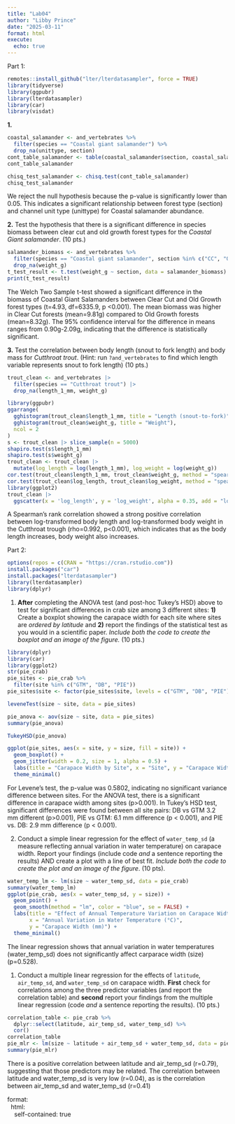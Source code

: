```yaml
---
title: "Lab04"
author: "Libby Prince"
date: "2025-03-11"
format: html
execute:
  echo: true
---
```


Part 1:

```r
remotes::install_github("lter/lterdatasampler", force = TRUE)
library(tidyverse)
library(ggpubr)
library(lterdatasampler)
library(car)
library(visdat)
```

**1.**

```r
coastal_salamander <- and_vertebrates %>%
  filter(species == "Coastal giant salamander") %>%
  drop_na(unittype, section)
cont_table_salamander <- table(coastal_salamander$section, coastal_salamander$unittype)
cont_table_salamander

chisq_test_salamander <- chisq.test(cont_table_salamander)
chisq_test_salamander

```

We reject the null hypothesis because the p-value is significantly lower than 0.05. This indicates a significant relationship between forest type (section) and channel unit type (unittype) for Coastal salamander abundance.

**2.** Test the hypothesis that there is a significant difference in species biomass between clear cut and old growth forest types for the *Coastal Giant salamander*. (10 pts.)

```r
salamander_biomass <- and_vertebrates %>%
  filter(species == "Coastal giant salamander", section %in% c("CC", "OG")) %>%
  drop_na(weight_g)
t_test_result <- t.test(weight_g ~ section, data = salamander_biomass)
print(t_test_result)
```

The Welch Two Sample t-test showed a significant difference in the biomass of Coastal Giant Salamanders between Clear Cut and Old Growth forest types (t=4.93, df=6335.9, p \<0.001). The mean biomass was higher in Clear Cut forests (mean=9.81g) compared to Old Growth forests (mean=8.32g). The 95% confidence interval for the difference in means ranges from 0.90g-2.09g, indicating that the difference is statistically significant.

**3.** Test the correlation between body length (snout to fork length) and body mass for *Cutthroat trout*. (Hint: run `?and_vertebrates` to find which length variable represents snout to fork length) (10 pts.)

```r
trout_clean <- and_vertebrates |>
  filter(species == "Cutthroat trout") |>
  drop_na(length_1_mm, weight_g)

library(ggpubr)
ggarrange(
  gghistogram(trout_clean$length_1_mm, title = "Length (snout-to-fork)"),
  gghistogram(trout_clean$weight_g, title = "Weight"),
  ncol = 2
)
s <- trout_clean |> slice_sample(n = 5000)
shapiro.test(s$length_1_mm)
shapiro.test(s$weight_g)
trout_clean <- trout_clean |> 
  mutate(log_length = log(length_1_mm), log_weight = log(weight_g))
cor.test(trout_clean$length_1_mm, trout_clean$weight_g, method = "spearman")
cor.test(trout_clean$log_length, trout_clean$log_weight, method = "spearman")
library(ggplot2)
trout_clean |>
  ggscatter(x = 'log_length', y = 'log_weight', alpha = 0.35, add = "loess")
```

A Spearman's rank correlation showed a strong positive correlation between log-transformed body length and log-transformed body weight in the Cutthroat trough (rho=0.992, p\<0.001), which indicates that as the body length increases, body weight also increases.

Part 2:

```r
options(repos = c(CRAN = "https://cran.rstudio.com"))
install.packages("car")
install.packages("lterdatasampler")
library(lterdatasampler)
library(dplyr)
```

1.  **After** completing the ANOVA test (and post-hoc Tukey’s HSD) above to test for significant differences in crab size among 3 different sites: **1)** Create a boxplot showing the carapace width for each site where sites are *ordered by latitude* and **2)** report the findings of the statistical test as you would in a scientific paper. *Include both the code to create the boxplot and an image of the figure.* (10 pts.)

```r
library(dplyr)
library(car)
library(ggplot2)
str(pie_crab)
pie_sites <- pie_crab %>%
  filter(site %in% c("GTM", "DB", "PIE"))
pie_sites$site <- factor(pie_sites$site, levels = c("GTM", "DB", "PIE"))

leveneTest(size ~ site, data = pie_sites)

pie_anova <- aov(size ~ site, data = pie_sites)
summary(pie_anova)

TukeyHSD(pie_anova)

ggplot(pie_sites, aes(x = site, y = size, fill = site)) +
  geom_boxplot() +
  geom_jitter(width = 0.2, size = 1, alpha = 0.5) +
  labs(title = "Carapace Width by Site", x = "Site", y = "Carapace Width (mm)") +
  theme_minimal()
```

For Levene's test, the p-value was 0.5802, indicating no significant variance difference between sites. For the ANOVA test, there is a significant difference in carapace width among sites (p\>0.001). In Tukey's HSD test, significant differences were found between all site pairs: DB vs GTM 3.2 mm different (p\>0.001), PIE vs GTM: 6.1 mm difference (p \< 0.001), and PIE vs. DB: 2.9 mm difference (p \< 0.001).

2.  Conduct a simple linear regression for the effect of `water_temp_sd` (a measure reflecting annual variation in water temperature) on carapace width. Report your findings (include code *and* a sentence reporting the results) AND create a plot with a line of best fit. *Include both the code to create the plot and an image of the figure*. (10 pts).

```r
water_temp_lm <- lm(size ~ water_temp_sd, data = pie_crab)
summary(water_temp_lm)
ggplot(pie_crab, aes(x = water_temp_sd, y = size)) +
  geom_point() +
  geom_smooth(method = "lm", color = "blue", se = FALSE) +
  labs(title = "Effect of Annual Temperature Variation on Carapace Width", 
       x = "Annual Variation in Water Temperature (°C)", 
       y = "Carapace Width (mm)") +
  theme_minimal()
```

The linear regression shows that annual variation in water temperatures (water_temp_sd) does not significantly affect carparace width (size) (p=0.528).

1.  Conduct a multiple linear regression for the effects of `latitude`, `air_temp_sd`, and `water_temp_sd` on carapace width. **First** check for correlations among the three predictor variables (and report the correlation table) and **second** report your findings from the multiple linear regression (code *and* a sentence reporting the results). (10 pts.)

```r
correlation_table <- pie_crab %>%
  dplyr::select(latitude, air_temp_sd, water_temp_sd) %>%
  cor()
correlation_table
pie_mlr <- lm(size ~ latitude + air_temp_sd + water_temp_sd, data = pie_crab)
summary(pie_mlr)

```

There is a positive correlation between latitude and air_temp_sd (r=0.79), suggesting that those predictors may be related. The correlation between latitude and water_temp_sd is very low (r=0.04), as is the correlation between air_temp_sd and water_temp_sd (r=0.41)

format:\
  html:\
    self-contained: true
